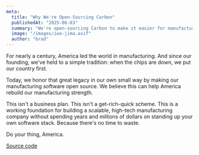 ```yaml
---
meta:
  title: "Why We're Open-Sourcing Carbon"
  publishedAt: "2025-06-03"
  summary: "We're open-sourcing Carbon to make it easier for manufacturers to adopt a modern manufacturing stack. We believe that by open-sourcing Carbon, we can help more manufacturers achieve true end-to-end automation."
  image: "/images/iwo-jima.avif"
  author: "brad"
---
```


For nearly a century, America led the world in manufacturing. And since our founding, we've held to a simple tradition: when the chips are down, we put our country first.

Today, we honor that great legacy in our own small way by making our manufacturing software open source. We believe this can help America rebuild our manufacturing strength.

This isn't a business plan. This isn't a get-rich-quick scheme. This is a working foundation for building a scalable, high-tech manufacturing company without spending years and millions of dollars on standing up your own software stack. Because there's no time to waste.

Do your thing, America.

[Source code](https://github.com/crbnos/carbon)
